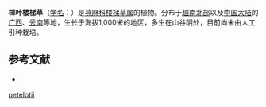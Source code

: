 {{Speciesbox
| name = 樟叶楼梯草
| status = 
| status_system = 
| image =
| genus = Elatostema
| species = petelotii
| authority = Gagnep.
}}

'''樟叶楼梯草'''（[[学名|学名]]：{{lang|la|''Elatostema petelotii''}}）是[[荨麻科|荨麻科]][[楼梯草属|楼梯草属]]的植物。分布于[[越南北部|越南北部]]以及[[中国大陆|中国大陆]]的[[广西|广西]]、[[云南|云南]]等地，生长于海拔1,000米的地区，多生在山谷阴处，目前尚未由人工引种栽培。

== 参考文献 ==
<div class="references-small">
* {{cite web| url =http://www.bioinfo.cn/db05/KmzwSpecies.php?action=view&id=22781| title =樟叶楼梯草| work =《中国高等植物数据库全库》| publisher =中国科学院微生物研究所| author =昆明植物研究所| accessdate =2009-02-25| deadurl =yes| archiveurl =https://web.archive.org/web/20160305021140/http://www.bioinfo.cn/db05/KmzwSpecies.php?action=view&id=22781| archivedate =2016-03-05}}
</div>
{{Taxonbar|from=Q11121128}}

{{DEFAULTSORT:Elatostema petelotii}}
[[Category:楼梯草属|petelotii]]


{{Urticaceae-stub}}